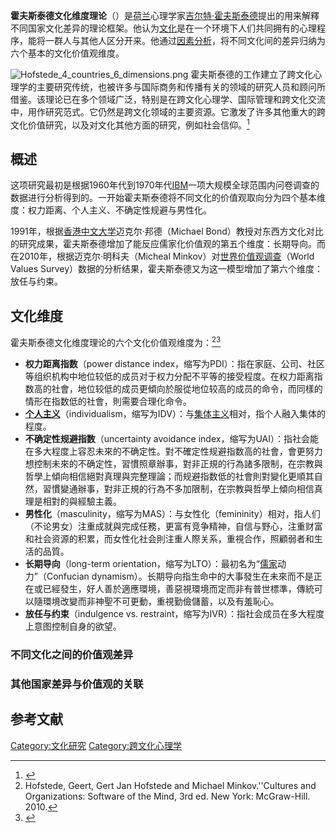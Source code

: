 {{Expand language|en|time=2020-04-16T00:25:07+00:00}}
'''霍夫斯泰德文化维度理论'''（{{lang|en|Hofstede's cultural dimensions theory}}）是[[荷兰|荷兰]]心理学家[[吉尔特·霍夫斯泰德|吉尔特·霍夫斯泰德]]提出的用来解釋不同国家文化差异的理论框架。他认为[[文化|文化]]是在一个环境下人们共同拥有的心理程序，能将一群人与其他人区分开来。他通过[[因素分析|因素分析]]，将不同文化间的差异归纳为六个基本的文化价值观维度。

[[File:Hofstede_4_countries_6_dimensions.png|thumb]]
霍夫斯泰德的工作建立了跨文化心理学的主要研究传统，也被许多与国际商务和传播有关的领域的研究人员和顾问所借鉴。该理论已在多个领域广泛，特别是在跨文化心理学、国际管理和跨文化交流中，用作研究范式。它仍然是跨文化领域的主要资源。它激发了许多其他重大的跨文化价值研究，以及对文化其他方面的研究，例如社会信仰。<ref name=":0">{{Cite journal|last=Annamoradnejad|first=Issa|last2=Fazli|first2=MohammadAmin|last3=Habibi|first3=Jafar|last4=Tavakoli|first4=Sadjad|date=2019|title=Cross-Cultural Studies Using Social Networks Data|journal=IEEE Transactions on Computational Social Systems|volume=6|issue=4|pages=627–636|doi=10.1109/TCSS.2019.2919666|issn=2329-924X}}</ref>

== 概述 ==
这项研究最初是根据1960年代到1970年代[[IBM|IBM]]一项大规模全球范围内问卷调查的数据进行分析得到的。一开始霍夫斯泰德将不同文化的价值观取向分为四个基本维度：权力距离、个人主义、不确定性规避与男性化。

1991年，根据[[香港中文大学|香港中文大学]]迈克尔·邦德（Michael Bond）教授对东西方文化对比的研究成果，霍夫斯泰德增加了能反应儒家化价值观的第五个维度：长期导向。而在2010年，根据迈克尔·明科夫（Micheal Minkov）对[[世界价值观调查|世界价值观调查]]（World Values Survey）数据的分析结果，霍夫斯泰德又为这一模型增加了第六个维度：放任与约束。

== 文化维度 ==
霍夫斯泰德文化维度理论的六个文化价值观维度为：<ref name="hofstede2010">Hofstede, Geert, Gert Jan Hofstede and Michael Minkov.''Cultures and Organizations: Software of the Mind, 3rd ed. New York: McGraw-Hill. 2010.</ref><ref>{{cite book |title= Culture's Consequences: comparing values, behaviors, institutions, and organizations across nations|url= https://archive.org/details/culturesconseque0000hofs|last= Hofstede|first= Geert|year= 2001|edition= 2nd|publisher=SAGE Publications|location= Thousand Oaks, CA|isbn= 978-0-8039-7323-7|oclc= 45093960}}</ref>
* '''权力距离指数'''（power distance index，缩写为PDI）：指在家庭、公司、社区等组织机构中地位较低的成员对于权力分配不平等的接受程度。在权力距离指数高的社會，地位较低的成员更傾向於服從地位较高的成员的命令，而同樣的情形在指数低的社會，則需要合理化命令。
* '''[[个人主义|个人主义]]'''（individualism，缩写为IDV）：与[[集体主义|集体主义]]相对，指个人融入集体的程度。
* '''不确定性规避指数'''（uncertainty avoidance index，缩写为UAI）：指社会能在多大程度上容忍未來的不确定性。對不確定性规避指数高的社會，會更努力想控制未來的不确定性，習慣照章辦事，對非正規的行為諸多限制，在宗教與哲學上傾向相信絕對真理與完整理論；而规避指数低的社會則對變化更順其自然，習慣變通辦事，對非正規的行為不多加限制，在宗教與哲學上傾向相信真理是相對的與經驗主義。
* '''男性化'''（masculinity，缩写为MAS）：与女性化（femininity）相对，指人们（不论男女）注重成就與完成任務，更富有竞争精神，自信与野心，注重财富和社会资源的积累，而女性化社会則注重人際关系，重視合作，照顧弱者和生活的品質。
* '''长期导向'''（long-term orientation，缩写为LTO）：最初名为“[[儒家|儒家]]动力”（Confucian dynamism）。长期导向指生命中的大事發生在未來而不是正在或已經發生，好人善於適應環境，善惡視環境而定而非有普世標準，傳統可以隨環境改變而非神聖不可更動，重視勤儉儲蓄，以及有羞恥心。
* '''放任与约束'''（indulgence vs. restraint，缩写为IVR）：指社会成员在多大程度上意图控制自身的欲望。

===不同文化之间的价值观差异===
===其他国家差异与价值观的关联===

== 参考文献 ==
{{reflist}}

[[Category:文化研究|Category:文化研究]]
[[Category:跨文化心理学|Category:跨文化心理学]]